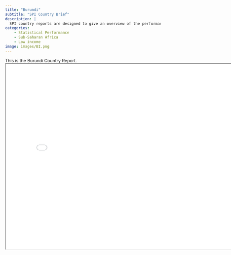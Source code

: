 ```yaml
---
title: "Burundi"
subtitle: "SPI Country Brief"
description: |
  SPI country reports are designed to give an overview of the performance of Burundi.
categories:
    - Statistical Performance
    - Sub-Saharan Africa
    - Low income
image: images/BI.png
---
```


This is the Burundi Country Report.
<iframe src="charts/Burundi_chart.html" width="800" height="600"></iframe>

